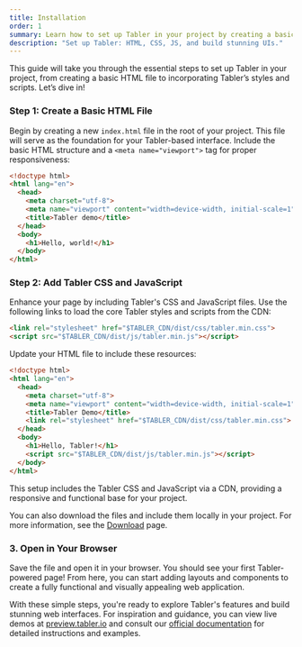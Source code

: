 ```yaml
---
title: Installation
order: 1
summary: Learn how to set up Tabler in your project by creating a basic HTML file, adding Tabler’s CSS and JavaScript, and exploring its powerful components to build responsive and visually stunning web applications.
description: "Set up Tabler: HTML, CSS, JS, and build stunning UIs."
---
```


This guide will take you through the essential steps to set up Tabler in your project, from creating a basic HTML file to incorporating Tabler’s styles and scripts. Let’s dive in!

<div className="steps">

### Step 1: Create a Basic HTML File

Begin by creating a new `index.html` file in the root of your project. This file will serve as the foundation for your Tabler-based interface. Include the basic HTML structure and a `<meta name="viewport">` tag for proper responsiveness:

```html
<!doctype html>
<html lang="en">
  <head>
    <meta charset="utf-8">
    <meta name="viewport" content="width=device-width, initial-scale=1">
    <title>Tabler demo</title>
  </head>
  <body>
    <h1>Hello, world!</h1>
  </body>
</html>
```

### Step 2: Add Tabler CSS and JavaScript

Enhance your page by including Tabler's CSS and JavaScript files. Use the following links to load the core Tabler styles and scripts from the CDN:

```html
<link rel="stylesheet" href="$TABLER_CDN/dist/css/tabler.min.css">
<script src="$TABLER_CDN/dist/js/tabler.min.js"></script>
```

Update your HTML file to include these resources:

```html
<!doctype html>
<html lang="en">
  <head>
    <meta charset="utf-8">
    <meta name="viewport" content="width=device-width, initial-scale=1">
    <title>Tabler Demo</title>
    <link rel="stylesheet" href="$TABLER_CDN/dist/css/tabler.min.css">
  </head>
  <body>
    <h1>Hello, Tabler!</h1>
    <script src="$TABLER_CDN/dist/js/tabler.min.js"></script>
  </body>
</html>
```

This setup includes the Tabler CSS and JavaScript via a CDN, providing a responsive and functional base for your project.

You can also download the files and include them locally in your project. For more information, see the [Download](/docs/ui/getting-started/download) page.

### 3. Open in Your Browser

Save the file and open it in your browser. You should see your first Tabler-powered page! From here, you can start adding layouts and components to create a fully functional and visually appealing web application.

</div>

With these simple steps, you're ready to explore Tabler's features and build stunning web interfaces. For inspiration and guidance, you can view live demos at [preview.tabler.io](https://preview.tabler.io) and consult our [official documentation](https://tabler.io/docs) for detailed instructions and examples.